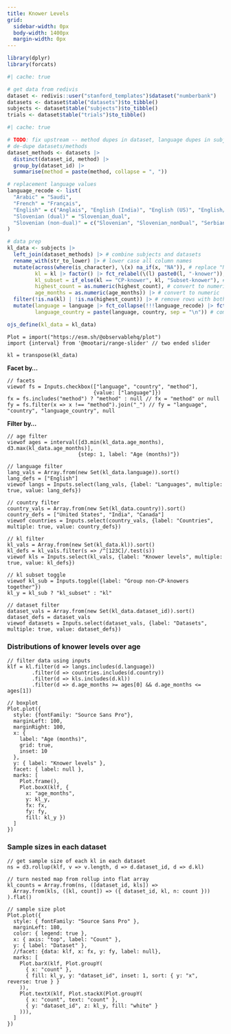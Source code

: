 ```yaml
---
title: Knower Levels
grid:
  sidebar-width: 0px
  body-width: 1400px
  margin-width: 0px
---
```


```r
library(dplyr)
library(forcats)
```

```r
#| cache: true

# get data from redivis
dataset <- redivis::user("stanford_templates")$dataset("numberbank")
datasets <- dataset$table("datasets")$to_tibble()
subjects <- dataset$table("subjects")$to_tibble()
trials <- dataset$table("trials")$to_tibble()
```

```r
#| cache: true

# TODO: fix upstream -- method dupes in dataset, language dupes in subjects/trials
# de-dupe datasets/methods
dataset_methods <- datasets |>
  distinct(dataset_id, method) |>
  group_by(dataset_id) |>
  summarise(method = paste(method, collapse = ", "))

# replacement language values
language_recode <- list(
  "Arabic" = "Saudi",
  "French" = "Français",
  "English" = c("Anglais", "English (India)", "English (US)", "English/Portugese", "English/Spanish"),
  "Slovenian (dual)" = "Slovenian_dual",
  "Slovenian (non-dual)" = c("Slovenian", "Slovenian_nonDual", "Serbian/Slovenian")
)

# data prep
kl_data <- subjects |>
  left_join(dataset_methods) |> # combine subjects and datasets
  rename_with(str_to_lower) |> # lower case all column names
  mutate(across(where(is_character), \(x) na_if(x, "NA")), # replace "NA" with NA
         kl = kl |> factor() |> fct_relabel(\(l) paste0(l, "-knower")), # add "-knower" to kl
         kl_subset = if_else(kl == "CP-knower", kl, "Subset-knower"), # code subset-knowers
         highest_count = as.numeric(highest_count), # convert to numeric
         age_months = as.numeric(age_months)) |> # convert to numeric
  filter(!is.na(kl) | !is.na(highest_count)) |> # remove rows with both kl and highest NA
  mutate(language = language |> fct_collapse(!!!language_recode) |> fct_relevel(sort), # recode + sort languages
         language_country = paste(language, country, sep = "\n")) # combination of language and country
```

```r
ojs_define(kl_data = kl_data)
```

```ojs
Plot = import("https://esm.sh/@observablehq/plot")
import {interval} from '@mootari/range-slider' // two ended slider

kl = transpose(kl_data)
```

:::{.panel-sidebar}

__Facet by...__
```ojs
// facets
viewof fs = Inputs.checkbox(["language", "country", "method"],
                            {value: ["language"]})
fx = fs.includes("method") ? "method" : null // fx = "method" or null
fy = fs.filter(x => x !== "method").join("_") // fy = "language", "country", "language_country", null
```

__Filter by...__
```ojs
// age filter
viewof ages = interval([d3.min(kl_data.age_months), d3.max(kl_data.age_months)],
                       {step: 1, label: "Age (months)"})

// language filter
lang_vals = Array.from(new Set(kl_data.language)).sort()
lang_defs = ["English"]
viewof langs = Inputs.select(lang_vals, {label: "Languages", multiple: true, value: lang_defs})

// country filter
country_vals = Array.from(new Set(kl_data.country)).sort()
country_defs = ["United States", "India", "Canada"]
viewof countries = Inputs.select(country_vals, {label: "Countries", multiple: true, value: country_defs})

// kl filter
kl_vals = Array.from(new Set(kl_data.kl)).sort()
kl_defs = kl_vals.filter(s => /^[123C]/.test(s))
viewof kls = Inputs.select(kl_vals, {label: "Knower levels", multiple: true, value: kl_defs})

// kl subset toggle
viewof kl_sub = Inputs.toggle({label: "Group non-CP-knowers together"})
kl_y = kl_sub ? "kl_subset" : "kl"

// dataset filter
dataset_vals = Array.from(new Set(kl_data.dataset_id)).sort()
dataset_defs = dataset_vals
viewof datasets = Inputs.select(dataset_vals, {label: "Datasets", multiple: true, value: dataset_defs})
```

:::

:::{.panel-fill}

### Distributions of knower levels over age

```ojs
// filter data using inputs
klf = kl.filter(d => langs.includes(d.language))
        .filter(d => countries.includes(d.country))
        .filter(d => kls.includes(d.kl))
        .filter(d => d.age_months >= ages[0] && d.age_months <= ages[1])

// boxplot
Plot.plot({
  style: {fontFamily: "Source Sans Pro"},
  marginLeft: 100,
  marginRight: 100,
  x: {
    label: "Age (months)",
    grid: true,
    inset: 10
  },
  y: { label: "Knower levels" },
  facet: { label: null },
  marks: [
    Plot.frame(),
    Plot.boxX(klf, {
      x: "age_months",
      y: kl_y,
      fx: fx,
      fy: fy,
      fill: kl_y })
  ]
})
```

### Sample sizes in each dataset

```ojs
// get sample size of each kl in each dataset
ns = d3.rollup(klf, v => v.length, d => d.dataset_id, d => d.kl)

// turn nested map from rollup into flat array
kl_counts = Array.from(ns, ([dataset_id, kls]) => 
  Array.from(kls, ([kl, count]) => ({ dataset_id, kl, n: count }))
).flat()

// sample size plot
Plot.plot({
  style: { fontFamily: "Source Sans Pro" },
  marginLeft: 180,
  color: { legend: true },
  x: { axis: "top", label: "Count" },
  y: { label: "Dataset" },
  //facet: {data: klf, x: fx, y: fy, label: null},
  marks: [
    Plot.barX(klf, Plot.groupY(
      { x: "count" },
      { fill: kl_y, y: "dataset_id", inset: 1, sort: { y: "x", reverse: true } }
    )),
    Plot.textX(klf, Plot.stackX(Plot.groupY(
      { x: "count", text: "count" },
      { y: "dataset_id", z: kl_y, fill: "white" }
    ))),
  ]
})
```

:::

